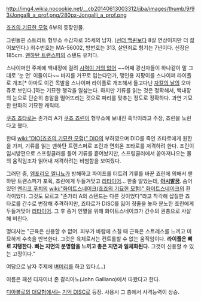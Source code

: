 http://img4.wikia.nocookie.net/__cb20140613003312/jjba/images/thumb/9/93/Jongalli_a_prof.png/280px-Jongalli_a_prof.png

[[죠죠의 기묘한 모험]] 6부의 등장인물.

그린돌핀 스트리트 형무소 수감자로 35세의 남자. ([[선더 맥퀸]]보다 8살 연상이지만 더 젊어보인다.) 죄수번호는 MA-56002, 방번호는 313, 살인죄로 형기는 7년이다. 신장은 185cm. [[맨하탄 트랜스퍼]]의 스탠드 유저다.

스나이퍼인 주제에 백내장에 걸려 [[은두르|시력이 거의 없어]] ~~어째 광신자들이 하나같이 말 그대로 '눈 먼' 이들이다~~ 바지를 거꾸로 입는다던가, 맹인용 지팡이를 스나이퍼 라이플로 개조[* 아마도 이건 목발을 스나이퍼 라이플로 개조해서 들고다닌 [[자칼의 날]]의 오마쥬로 보인다.]하는 기묘한 행각을 일삼는다. 하지만 기류를 읽는 것은 정확해서, 백내장의 눈으로 단순히 총알을 떨어뜨리는 것으로 파리를 맞추는 정도로 정확하다. 과연 기묘한 만화의 기묘한 캐릭터.

[[쿠죠 죠타로]]는 존가리 A가 [[쿠죠 죠린]]이 형무소에 보내진 흑막이라고 주장, 죠린을 노린다고 했다.

한때 [[wiki:"DIO(죠죠의 기묘한 모험)" DIO]]의 부하였으며 DIO를 죽인 죠타로에게 원한을 가져, 기류를 읽는 맨하탄 트랜스퍼로 죠린과 면회온 죠타로를 저격하려 한다. 죠린이 임시방편으로 스프링클러를 틀어 기류를 흩어놨지만, 스프링클러에서 쏟아져나오는 물의 움직임조차 읽어내 저격하려는 비범함을 보여줬다.

그러던 중, [[엠포리오 엘니뇨]]가 방해하고 파이프를 터트려 기류를 바꾼 죠린에 의해서 맨하탄 트랜스퍼가 포획, 죠린에게 두들겨맞고 [[리타이어]]... 한줄 알았는데, '''[[아시발꿈]]'''. 숨어있던 [[엔리코 푸치]]의 [[wiki:"화이트스네이크(죠죠의 기묘한 모험)" 화이트스네이크]]의 환각이었다.
그것도 모르고 "존가리 A의 스탠드는 다른 것이었다"라고 착각해 삽질한 죠타로를 간수로 변장해 추격하지만, 죠타로가 DISC를 잃어 정줄을 놓자 분노한 죠린에게 두들겨맞아 [[리타이어]]. 그 후 증거 인멸을 위해 화이트스네이크가 간수의 권총으로 사살해 버린다.

명대사는 "근육은 신용할 수 없어. 피부가 바람에 스칠 때 근육은 스트레스를 느끼고 미묘하게 수축을 반복한다. 그것은 육체로서는 컨트롤할 수 없는 움직임이다. '''라이플은 뼈로 지탱한다. 뼈는 지면의 분명함을 느끼고 총은 지면과 일체화된다.''' 그것이 신용할 수 있는 고정이다."

여담으로 남자 주제에 [[벼머리]]를 하고 있다.(...)

이름은 패션 디자이너 존 갈리아노(John Galliano)에서 따왔다고 한다.

[[디아볼로의 대모험]]에서는 [[디아볼로의 대모험/DISC|기억 DISC]]로 등장. 사용시 그 층에서 사격능력이 상승.
